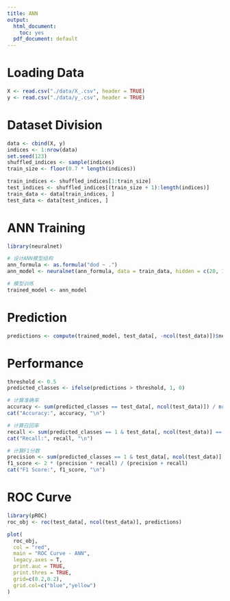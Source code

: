 ```yaml
---
title: ANN
output:
  html_document: 
    toc: yes
  pdf_document: default
---
```


# Loading Data

```r
X <- read.csv("./data/X_.csv", header = TRUE)
y <- read.csv("./data/y_.csv", header = TRUE)
```

# Dataset Division

```r
data <- cbind(X, y)
indices <- 1:nrow(data)
set.seed(123) 
shuffled_indices <- sample(indices) 
train_size <- floor(0.7 * length(indices))

train_indices <- shuffled_indices[1:train_size]
test_indices <- shuffled_indices[(train_size + 1):length(indices)]
train_data <- data[train_indices, ]
test_data <- data[test_indices, ]
```

# ANN Training

```r
library(neuralnet)

# 设计ANN模型结构
ann_formula <- as.formula("dod ~ .")
ann_model <- neuralnet(ann_formula, data = train_data, hidden = c(20, 10), linear.output = FALSE, act.fct = "logistic")

# 模型训练
trained_model <- ann_model
```

# Prediction

```r
predictions <- compute(trained_model, test_data[, -ncol(test_data)])$net.result
```

# Performance
```r
threshold <- 0.5
predicted_classes <- ifelse(predictions > threshold, 1, 0)

# 计算准确率
accuracy <- sum(predicted_classes == test_data[, ncol(test_data)]) / nrow(test_data)
cat("Accuracy:", accuracy, "\n")

# 计算召回率
recall <- sum(predicted_classes == 1 & test_data[, ncol(test_data)] == 1) / sum(test_data[, ncol(test_data)] == 1)
cat("Recall:", recall, "\n")

# 计算F1分数
precision <- sum(predicted_classes == 1 & test_data[, ncol(test_data)] == 1) / sum(predicted_classes == 1)
f1_score <- 2 * (precision * recall) / (precision + recall)
cat("F1 Score:", f1_score, "\n")
```

# ROC Curve
```r
library(pROC)
roc_obj <- roc(test_data[, ncol(test_data)], predictions)

plot(
  roc_obj,
  col = "red", 
  main = "ROC Curve - ANN",
  legacy.axes = T,
  print.auc = TRUE,
  print.thres = TRUE,
  grid=c(0.2,0.2),
  grid.col=c("blue","yellow")
)
```
